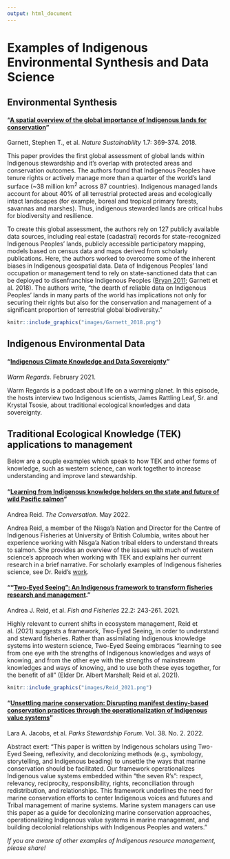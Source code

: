 ```yaml
---
output: html_document
---
```


# Examples of Indigenous Environmental Synthesis and Data Science

## Environmental Synthesis
#### "[A spatial overview of the global importance of Indigenous lands for conservation](https://www.nature.com/articles/s41893-018-0100-6?ss_source=sscampaigns&ss_campaign_id=5c424fe9d20e280001eb02bf&ss_email_id=5c5cf4c39bca21000175c9fd&ss_campaign_name=Introducing+the+Interfaith+Rainforest+Initiative&ss_campaign_sent_date=2019-02-08T03:17:24Z)" {-}
Garnett, Stephen T., et al. *Nature Sustainability* 1.7: 369-374. 2018. 

This paper provides the first global assessment of global lands within Indigenous stewardship and it's overlap with protected areas and conservation outcomes. The authors found that Indigenous Peoples have tenure rights or actively manage more than a quarter of the world's land surface (~38 million km^2^ across 87 countries). Indigenous managed lands account for about 40% of all terrestrial protected areas and ecologically intact landscapes (for example, boreal and tropical primary forests, savannas and marshes). Thus, indigenous stewarded lands are critical hubs for biodiversity and resilience. 

To create this global assessment, the authors rely on 127 publicly available data sources, including real estate (cadastral) records for state-recognized Indigenous Peoples’ lands, publicly accessible participatory mapping, models based on census data and maps derived from scholarly publications. Here, the authors worked to overcome some of the inherent biases in Indigenous geospatial data. Data of Indigenous Peoples’ land occupation or management tend to rely on state-sanctioned data that can be deployed to disenfranchise Indigenous Peoples ([Bryan 2011](https://www.sciencedirect.com/science/article/pii/S0016718510001090?via%3Dihub); Garnett et al. 2018). The authors write, "the dearth of reliable data on Indigenous Peoples’ lands in many parts of the world has implications not only for securing their rights but also for the conservation and management of a significant proportion of terrestrial global biodiversity."

```r

knitr::include_graphics("images/Garnett_2018.png")


```


## Indigenous Environmental Data
#### "[Indigenous Climate Knowledge and Data Sovereignty](https://open.spotify.com/episode/4Gdp1RSChCPM0qftRun3DD?si=pcVeYiwwQIWnlKynt4-ADQ)" {-}
*Warm Regards*. February 2021.

Warm Regards is a podcast about life on a warming planet. In this episode, the hosts interview two Indigenous scientists, James Rattling Leaf, Sr. and Krystal Tsosie, about traditional ecological knowledges and data sovereignty.
 
## Traditional Ecological Knowledge (TEK) applications to management 
Below are a couple examples which speak to how TEK and other forms of knowledge, such as western science, can work together to increase understanding and improve land stewardship.

#### "[Learning from Indigenous knowledge holders on the state and future of wild Pacific salmon](https://theconversation.com/learning-from-indigenous-knowledge-holders-on-the-state-and-future-of-wild-pacific-salmon-182411)" {-}
Andrea Reid. *The Conversation*. May 2022. 

Andrea Reid, a member of the Nisga'a Nation and Director for the Centre of Indigenous Fisheries at University of British Columbia, writes about her experience working with Nisga'a Nation tribal elders to understand threats to salmon. She provides an overview of the issues with much of western science's approach when working with TEK and explains her current research in a brief narrative. For scholarly examples of Indigenous fisheries science, see Dr. Reid's [work](https://scholar.google.com/citations?hl=en&user=WWdYxJgAAAAJ).

#### "“[Two‐Eyed Seeing”: An Indigenous framework to transform fisheries research and management](https://onlinelibrary.wiley.com/doi/full/10.1111/faf.12516)." {-}
Andrea J. Reid, et al. *Fish and Fisheries* 22.2: 243-261. 2021.

Highly relevant to current shifts in ecosystem management, Reid et al. (2021) suggests a framework, Two-Eyed Seeing, in order to understand and steward fisheries. Rather than assimilating Indigenous knowledge systems into western science, Two-Eyed Seeing embraces "learning to see from one eye with the strengths of Indigenous knowledges and ways of knowing, and from the other eye with the strengths of mainstream knowledges and ways of knowing, and to use both these eyes together, for the benefit of all” (Elder Dr. Albert Marshall; Reid et al. 2021).
```r

knitr::include_graphics("images/Reid_2021.png")


```

#### "[Unsettling marine conservation: Disrupting manifest destiny-based conservation practices through the operationalization of Indigenous value systems]((https://escholarship.org/uc/item/3sm1f1vq))" {-}
Lara A. Jacobs, et al. *Parks Stewardship Forum*. Vol. 38. No. 2. 2022. 

Abstract exert: "This paper is written by Indigenous scholars using Two-Eyed Seeing, reflexivity, and decolonizing methods (e.g., symbology, storytelling, and Indigenous beading) to unsettle the ways that marine conservation should be facilitated. Our framework operationalizes Indigenous value systems embedded within “the seven R’s”: respect, relevancy, reciprocity, responsibility, rights, reconciliation through redistribution, and relationships. This framework underlines the need for marine conservation efforts to center Indigenous voices and futures and Tribal management of marine systems. Marine system managers can use this paper as a guide for decolonizing marine conservation approaches, operationalizing Indigenous value systems in marine management, and building decolonial relationships with Indigenous Peoples and waters."


*If you are aware of other examples of Indigenous resource management, please share!*

